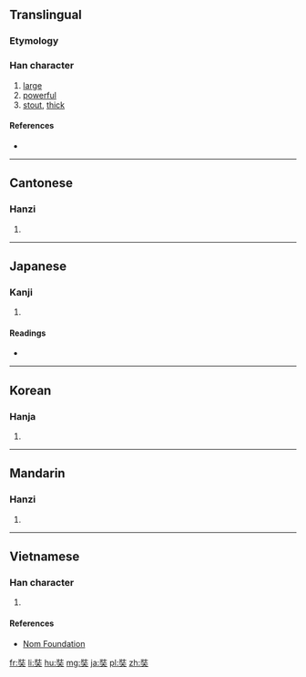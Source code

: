 {{also|弉}}
==Translingual==

===Etymology===
{{Han compound|壯|大|c1=p|c2=s|ls=psc}}

===Han character===
{{Han char|rn=37|rad=大|as=07|sn=10|four=2443<sub>0</sub>|canj=女土大 (VGK)|ids=⿱[[壯]][[大]]}}

# [[large]]
# [[powerful]]
# [[stout]], [[thick]]

====References====
* {{Han ref|kx=0252.080|dkj=05928|dj=0514.030|hdz=10542.020|uh=5958|ud=22872|bh=AE4E|bd=44622}}

----

==Cantonese==

===Hanzi===
{{yue-hanzi|jyut=[[zong1]], [[zong6]]|y=jong1, jong6}}

# {{defn|lang=yue|sort=大07}}

----

==Japanese==

===Kanji===
{{ja-kanji|grade=|rs=大07}}

# {{defn|lang=ja|sort=大07}}

====Readings====
* {{ja-readings|on=[[じょう]] (jō), [[そう]] (sō), [[ぞう]] (zō)|kun=[[さかん]] (sakan)}}

----

==Korean==

===Hanja===
{{ko-hanja|hangeul=장|rv=jang|mr=chang}}

# {{defn|lang=ko|sort=大07}}

----

==Mandarin==

===Hanzi===
{{cmn-hanzi|pin=[[zàng]] ([[zang4]])|wg=tsang<sup>4</sup>}}

# {{defn|lang=cmn|sort=大07}}

----

==Vietnamese==

===Han character===
{{vi-hantu|[[tráng]]|rs=大07}}

# {{defn|lang=vi|sort=大07}}

====References====
*[http://nomfoundation.org/common/nom_details.php?codepoint=5958 Nom Foundation]

[[fr:奘]]
[[li:奘]]
[[hu:奘]]
[[mg:奘]]
[[ja:奘]]
[[pl:奘]]
[[zh:奘]]
